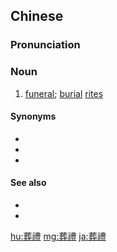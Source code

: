 {{also|葬礼}}
==Chinese==
{{zh-forms|s=葬礼}}

===Pronunciation===
{{zh-pron
|m=zànglǐ
|c=zong3 lai5
|mn=qz,xm,zz:chòng-lé
|h=pfs=chong-lî
|cat=n
}}

===Noun===
{{zh-noun}}

# [[funeral]]; [[burial]] [[rite]]s

====Synonyms====
* {{zh-l|喪禮}}
* {{zh-l|葬式}}
* {{zh-l|葬儀}}

====See also====
* {{zh-l|出殯}}
* {{zh-l|喪事}}

{{zh-cat|Advanced}}

[[hu:葬禮]]
[[mg:葬禮]]
[[ja:葬禮]]